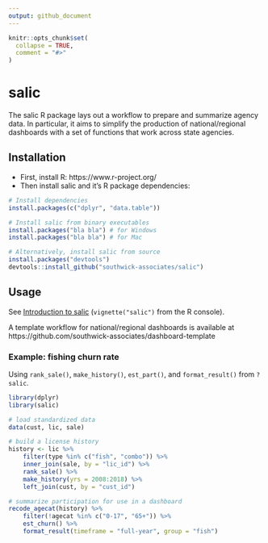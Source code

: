 ```yaml
---
output: github_document
---
```

<!-- README.md is generated from README.Rmd. Please edit that file -->

```r
knitr::opts_chunk$set(
  collapse = TRUE,
  comment = "#>"
)
```

# salic

The salic R package lays out a workflow to prepare and summarize agency data. In particular, it aims to simplify the production of national/regional dashboards with a set of functions that work across state agencies.

## Installation

- First, install R: https://www.r-project.org/
- Then install salic and it's R package dependencies:

``` r
# Install dependencies
install.packages(c("dplyr", "data.table"))

# Install salic from binary executables
install.packages("bla bla") # for Windows
install.packages("bla bla") # for Mac

# Alternatively, install salic from source
install.packages("devtools")
devtools::install_github("southwick-associates/salic")
```

## Usage

See [Introduction to salic](https://southwick-associates.github.io/salic/articles/salic.html) (`vignette("salic")` from the R console).

A template workflow for national/regional dashboards is available at https://github.com/southwick-associates/dashboard-template

### Example: fishing churn rate

Using `rank_sale()`, `make_history()`, `est_part()`, and `format_result()` from `?salic`.

```r
library(dplyr)
library(salic)

# load standardized data
data(cust, lic, sale)

# build a license history
history <- lic %>% 
    filter(type %in% c("fish", "combo")) %>% 
    inner_join(sale, by = "lic_id") %>% 
    rank_sale() %>% 
    make_history(yrs = 2008:2018) %>% 
    left_join(cust, by = "cust_id")

# summarize participation for use in a dashboard
recode_agecat(history) %>%
    filter(!agecat %in% c("0-17", "65+")) %>%
    est_churn() %>%
    format_result(timeframe = "full-year", group = "fish")
```
